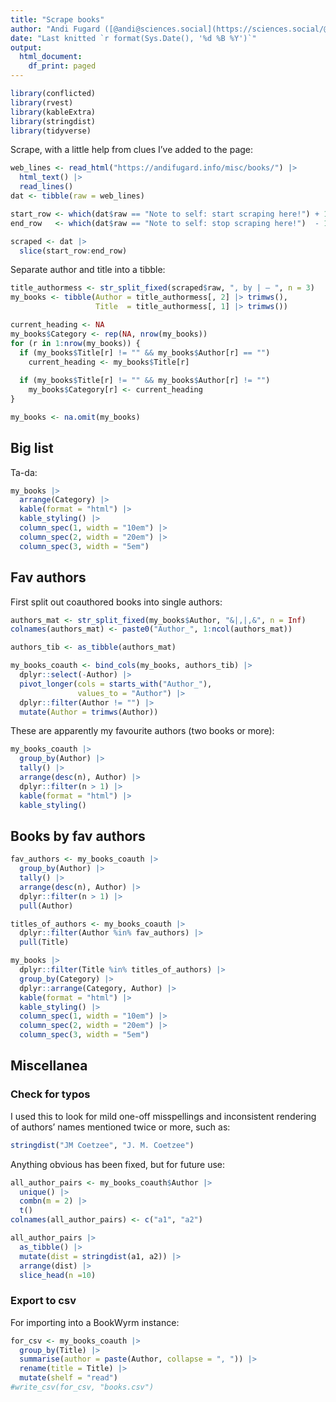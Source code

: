 ```yaml
---
title: "Scrape books"
author: "Andi Fugard ([@andi@sciences.social](https://sciences.social/@andi))"
date: "Last knitted `r format(Sys.Date(), '%d %B %Y')`"
output:
  html_document:
    df_print: paged
---
```



```r
library(conflicted)
library(rvest)
library(kableExtra)
library(stringdist)
library(tidyverse)
```


Scrape, with a little help from clues I've added to the page:

```r
web_lines <- read_html("https://andifugard.info/misc/books/") |>
  html_text() |>
  read_lines()
dat <- tibble(raw = web_lines)

start_row <- which(dat$raw == "Note to self: start scraping here!") + 1
end_row   <- which(dat$raw == "Note to self: stop scraping here!")  - 1

scraped <- dat |>
  slice(start_row:end_row)
```

Separate author and title into a tibble:

```r
title_authormess <- str_split_fixed(scraped$raw, ", by | – ", n = 3)
my_books <- tibble(Author = title_authormess[, 2] |> trimws(),
                   Title  = title_authormess[, 1] |> trimws())

current_heading <- NA
my_books$Category <- rep(NA, nrow(my_books))
for (r in 1:nrow(my_books)) {
  if (my_books$Title[r] != "" && my_books$Author[r] == "")
    current_heading <- my_books$Title[r]
  
  if (my_books$Title[r] != "" && my_books$Author[r] != "")
    my_books$Category[r] <- current_heading  
}

my_books <- na.omit(my_books)
```



## Big list


Ta-da:

```r
my_books |>
  arrange(Category) |>
  kable(format = "html") |>
  kable_styling() |>
  column_spec(1, width = "10em") |>
  column_spec(2, width = "20em") |>
  column_spec(3, width = "5em")
```


## Fav authors

First split out coauthored books into single authors:

```r
authors_mat <- str_split_fixed(my_books$Author, "&|,|,&", n = Inf)
colnames(authors_mat) <- paste0("Author_", 1:ncol(authors_mat))

authors_tib <- as_tibble(authors_mat)

my_books_coauth <- bind_cols(my_books, authors_tib) |>
  dplyr::select(-Author) |>
  pivot_longer(cols = starts_with("Author_"),
               values_to = "Author") |>
  dplyr::filter(Author != "") |>
  mutate(Author = trimws(Author))
```


These are apparently my favourite authors (two books or more):

```r
my_books_coauth |>
  group_by(Author) |>
  tally() |>
  arrange(desc(n), Author) |>
  dplyr::filter(n > 1) |>
  kable(format = "html") |>
  kable_styling()
```


## Books by fav authors


```r
fav_authors <- my_books_coauth |>
  group_by(Author) |>
  tally() |>
  arrange(desc(n), Author) |>
  dplyr::filter(n > 1) |>
  pull(Author)

titles_of_authors <- my_books_coauth |>
  dplyr::filter(Author %in% fav_authors) |>
  pull(Title)

my_books |>
  dplyr::filter(Title %in% titles_of_authors) |>
  group_by(Category) |>
  dplyr::arrange(Category, Author) |>
  kable(format = "html") |>
  kable_styling() |>
  column_spec(1, width = "10em") |>
  column_spec(2, width = "20em") |>
  column_spec(3, width = "5em")
```



## Miscellanea

### Check for typos

I used this to look for mild one-off misspellings and inconsistent rendering of authors' names mentioned twice or more, such as:

```r
stringdist("JM Coetzee", "J. M. Coetzee")
```
Anything obvious has been fixed, but for future use:

```r
all_author_pairs <- my_books_coauth$Author |>
  unique() |>
  combn(m = 2) |>
  t()
colnames(all_author_pairs) <- c("a1", "a2")

all_author_pairs |>
  as_tibble() |>
  mutate(dist = stringdist(a1, a2)) |>
  arrange(dist) |>
  slice_head(n =10)
```


### Export to csv

For importing into a BookWyrm instance:

```r
for_csv <- my_books_coauth |>
  group_by(Title) |>
  summarise(author = paste(Author, collapse = ", ")) |>
  rename(title = Title) |>
  mutate(shelf = "read")
#write_csv(for_csv, "books.csv")
```

